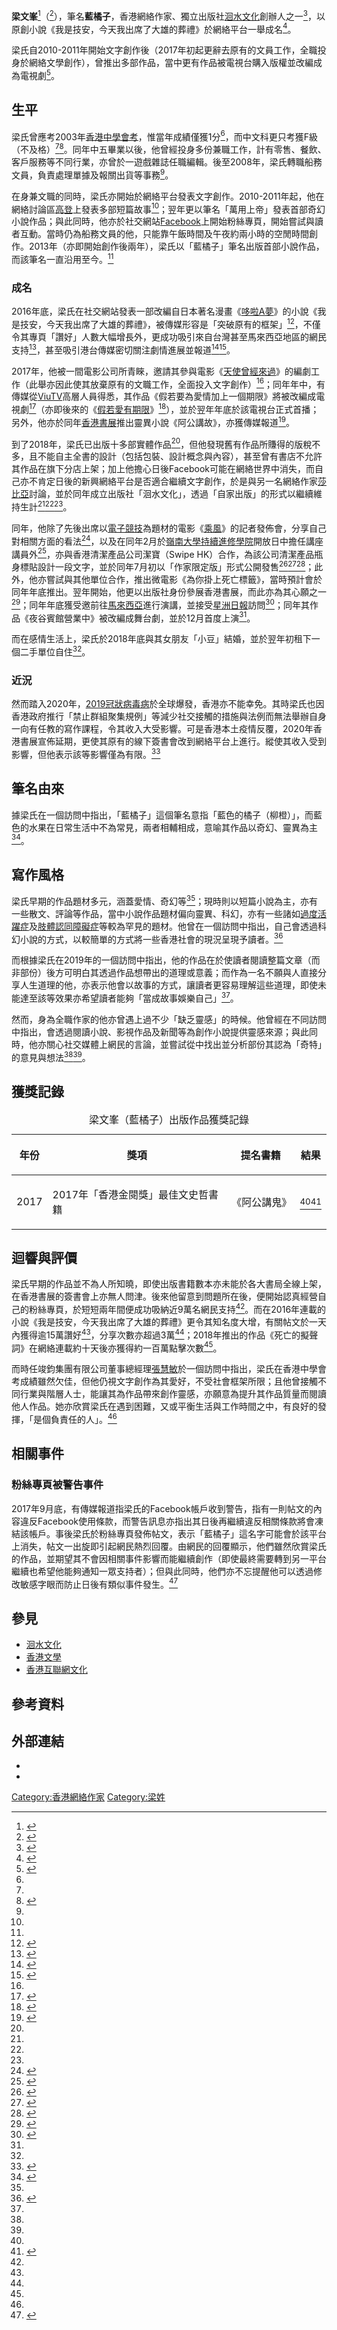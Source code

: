 {{Infobox person
| name = 藍橘子
| gender = 男
| other_names = 梁文峯（真名）
| partner = 小豆<ref name="ed" />
| job = 作者、[[洄水文化|洄水文化]]創辦人
| years_active = 2010年至今
| notable_works = 《我是技安，今天我出席了大雄的葬禮》（2016年）
}}
'''梁文峯'''<ref name="ed">{{Cite web|title=藍橘子由文員到KOL再開出版社！「為何創作人「搵唔到食」是正常？」（有片睇）｜跳出comfort zone|url=https://www.edigest.hk/article/114740/%E8%81%B7%E5%A0%B4/%E8%97%8D%E6%A9%98%E5%AD%90-%E6%9C%83%E8%80%83%E4%B8%80%E5%88%86-%E5%BB%A2%E9%9D%92%E4%BD%9C%E5%AE%B6-%E5%87%BA%E7%89%88%E7%A4%BE-%E8%88%9E%E5%8F%B0%E5%8A%87/|accessdate=2020-08-12|author=Smart ED編輯部|date=2019-09-06|format=|publisher=[[經濟一週|經濟一週]]|language=zh-HK|archive-date=2019-10-09|archive-url=https://web.archive.org/web/20191009031138/https://www.edigest.hk/article/114740/%e8%81%b7%e5%a0%b4/%e8%97%8d%e6%a9%98%e5%ad%90-%e6%9c%83%e8%80%83%e4%b8%80%e5%88%86-%e5%bb%a2%e9%9d%92%e4%bd%9c%e5%ae%b6-%e5%87%ba%e7%89%88%e7%a4%be-%e8%88%9e%e5%8f%b0%e5%8a%87/|dead-url=no}}</ref>（{{bd|1986/87年|}}<ref name=":0">{{Cite web|title=【高登出身】全職揸筆搵食 藍橘子：專欄被腰斬，開出版社搵出路|url=https://www.hk01.com/職場/267903/高登出身-全職揸筆搵食-藍橘子-專欄被腰斬-開出版社搵出路|accessdate=2020-08-12|date=2018-12-28|last=霍芷晴|work=香港01|language=zh-HK|archive-date=2020-10-20|archive-url=https://web.archive.org/web/20201020181516/https://www.hk01.com/%E8%81%B7%E5%A0%B4/267903/%E9%AB%98%E7%99%BB%E5%87%BA%E8%BA%AB-%E5%85%A8%E8%81%B7%E6%8F%B8%E7%AD%86%E6%90%B5%E9%A3%9F-%E8%97%8D%E6%A9%98%E5%AD%90-%E5%B0%88%E6%AC%84%E8%A2%AB%E8%85%B0%E6%96%AC-%E9%96%8B%E5%87%BA%E7%89%88%E7%A4%BE%E6%90%B5%E5%87%BA%E8%B7%AF|dead-url=no}}</ref>），筆名'''藍橘子'''，香港網絡作家、獨立出版社[[洄水文化|洄水文化]]創辦人之一<ref>{{Cite web|title=政府以防疫基金支持業界 書展延期 展商：太遲公布蝕$30萬|url=https://skypost.ulifestyle.com.hk/article/2694687/%E6%94%BF%E5%BA%9C%E4%BB%A5%E9%98%B2%E7%96%AB%E5%9F%BA%E9%87%91%E6%94%AF%E6%8C%81%E6%A5%AD%E7%95%8C%20%E6%9B%B8%E5%B1%95%E5%BB%B6%E6%9C%9F%20%E5%B1%95%E5%95%86%EF%BC%9A%E5%A4%AA%E9%81%B2%E5%85%AC%E5%B8%83%E8%9D%95$30%E8%90%AC|accessdate=2020-08-12|author=|date=2020-07-14|format=|publisher=[[晴報|晴報]]|language=zh-HK|archive-date=2020-10-31|archive-url=https://web.archive.org/web/20201031143704/https://skypost.ulifestyle.com.hk/article/2694687/%E6%94%BF%E5%BA%9C%E4%BB%A5%E9%98%B2%E7%96%AB%E5%9F%BA%E9%87%91%E6%94%AF%E6%8C%81%E6%A5%AD%E7%95%8C%20%E6%9B%B8%E5%B1%95%E5%BB%B6%E6%9C%9F%20%E5%B1%95%E5%95%86%EF%BC%9A%E5%A4%AA%E9%81%B2%E5%85%AC%E5%B8%83%E8%9D%95$30%E8%90%AC|dead-url=no}}</ref>，以原創小說《我是技安，今天我出席了大雄的葬禮》於網絡平台一舉成名<ref name=":2">{{Cite web|title=《多啦A夢》惡搞成人版 是文化創作還是低俗演繹？|url=https://www.hk01.com/藝文/506756/多啦a夢-惡搞成人版-是文化創作還是低俗演繹|accessdate=2020-08-12|date=2020-08-04|last=賴家俊|work=香港01|language=zh-HK|archive-date=2020-09-19|archive-url=https://web.archive.org/web/20200919230654/https://www.hk01.com/%E8%97%9D%E6%96%87/506756/%E5%A4%9A%E5%95%A6a%E5%A4%A2-%E6%83%A1%E6%90%9E%E6%88%90%E4%BA%BA%E7%89%88-%E6%98%AF%E6%96%87%E5%8C%96%E5%89%B5%E4%BD%9C%E9%82%84%E6%98%AF%E4%BD%8E%E4%BF%97%E6%BC%94%E7%B9%B9|dead-url=no}}</ref>。

梁氏自2010-2011年開始文字創作後（2017年初起更辭去原有的文員工作，全職投身於網絡文學創作），曾推出多部作品，當中更有作品被電視台購入版權並改編成為電視劇<ref name="on">{{Cite web|title=【周顯專欄】小說要專心才能寫得好、賣得多|url=http://www.orangenews.hk/finance/system/2018/07/24/010095020.shtml|accessdate=2020-08-12|author=周顯|date=2018-07-24|format=|publisher=橙新聞|language=zh-HK|archive-date=2020-01-18|archive-url=https://web.archive.org/web/20200118114615/http://www.orangenews.hk/finance/system/2018/07/24/010095020.shtml|dead-url=no}}</ref>。

== 生平 ==
梁氏曾應考2003年[[香港中學會考|香港中學會考]]，惟當年成績僅獲1分<ref name="ed" />，而中文科更只考獲F級（不及格）<ref name="on" /><ref name="ad">{{Cite web|title=【書展】網絡作家求生路 藍橘子自組出版社：命得一條乜都試下|url=https://www.youtube.com/watch?v=r-KInRnZOE8|accessdate=2020-08-12|author=蘋果動新聞 HK Apple Daily|date=2018-07-18|format=|publisher=[[YouTube|YouTube]]|language=zh-HK|archive-date=2021-11-20|archive-url=https://web.archive.org/web/20211120092009/https://www.youtube.com/watch?v=r-KInRnZOE8|dead-url=no}}</ref>。同年中五畢業以後，他曾經投身多份兼職工作，計有零售、餐飲、客戶服務等不同行業，亦曾於一遊戲雜誌任職編輯。後至2008年，梁氏轉職船務文員，負責處理單據及報關出貨等事務<ref name=":0" />。

在身兼文職的同時，梁氏亦開始於網絡平台發表文字創作。2010-2011年起，他在網絡討論區[[高登討論區|高登]]上發表多部短篇故事<ref name="ad" />；翌年更以筆名「萬用上帝」發表首部奇幻小說作品；與此同時，他亦於社交網站[[Facebook|Facebook]]上開始粉絲專頁，開始嘗試與讀者互動。當時仍為船務文員的他，只能靠午飯時間及午夜約兩小時的空閒時間創作。2013年（亦即開始創作後兩年），梁氏以「藍橘子」筆名出版首部小說作品，而該筆名一直沿用至今。<ref name="ed" />

=== 成名 ===
2016年底，梁氏在社交網站發表一部改編自日本著名漫畫《[[哆啦A夢|哆啦A夢]]》的小說《我是技安，今天我出席了大雄的葬禮》，被傳媒形容是「突破原有的框架」<ref name=":3">{{Cite web|title=【港產叮噹】大雄死了？靜兒成為阿福老婆 故事一日吸15萬個Like|url=https://www.hk01.com/熱爆話題/57413/港產叮噹-大雄死了-靜兒成為阿福老婆-故事一日吸15萬個like|accessdate=2020-08-15|date=2016-12-01|last=張定明|work=香港01|language=zh-HK|archive-date=2021-07-13|archive-url=https://web.archive.org/web/20210713150212/https://www.hk01.com/%E7%86%B1%E7%88%86%E8%A9%B1%E9%A1%8C/57413/%E6%B8%AF%E7%94%A2%E5%8F%AE%E5%99%B9-%E5%A4%A7%E9%9B%84%E6%AD%BB%E4%BA%86-%E9%9D%9C%E5%85%92%E6%88%90%E7%82%BA%E9%98%BF%E7%A6%8F%E8%80%81%E5%A9%86-%E6%95%85%E4%BA%8B%E4%B8%80%E6%97%A5%E5%90%B815%E8%90%AC%E5%80%8Blike|dead-url=no}}</ref>，不僅令其專頁「讚好」人數大幅增長外，更成功吸引來自台灣甚至馬來西亞地區的網民支持<ref>{{Cite web|title=【香港‧蓝橘子】喜欢写作，故事就是力量|url=https://www.sinchew.com.my/content/content_2075418.html|accessdate=2020-08-12|author=白慧琪|date=2019-07-01|format=|publisher=星洲日報|language=zh-MY|archive-date=2021-01-19|archive-url=https://web.archive.org/web/20210119154947/https://www.sinchew.com.my/content/content_2075418.html|dead-url=no}}</ref>，甚至吸引港台傳媒密切關注劇情進展並報道<ref>{{Cite web|title=大雄死了..靜香嫁小夫　30歲胖虎發現自己是「底層人」|url=https://www.ettoday.net/news/20161202/822106.htm|accessdate=2020-08-12|author=網搜小組|date=2016-12-02|format=|publisher=ETtoday新聞雲|language=zh-TW|archive-date=2017-05-06|archive-url=https://web.archive.org/web/20170506082002/http://www.ettoday.net/news/20161202/822106.htm|dead-url=no}}</ref><ref>{{Cite web|title=藍橘子「哆啦A夢」最終章！30歲胖虎能逆轉大雄之死？|url=https://www.ettoday.net/news/20161210/827154.htm|accessdate=2020-08-12|author=網搜小組|date=2016-12-10|format=|publisher=ETtoday新聞雲|language=zh-TW|archive-date=2017-06-13|archive-url=https://web.archive.org/web/20170613110750/http://www.ettoday.net/news/20161210/827154.htm|dead-url=no}}</ref>。

2017年，他被一間電影公司所青睞，邀請其參與電影《[[天使曾經來過|天使曾經來過]]》的編劇工作（此舉亦因此使其放棄原有的文職工作，全面投入文字創作）<ref name=":0" />；同年年中，有傳媒從[[ViuTV|ViuTV]]高層人員得悉，其作品《假若要為愛情加上一個期限》將被改編成電視劇<ref>{{Cite web|title=網絡小說家藍橘子被ViuTV睇中 作品拍30集科幻愛情劇集|url=https://www.hk01.com/即時娛樂/97982/網絡小說家藍橘子被viutv睇中-作品拍30集科幻愛情劇集|accessdate=2020-08-15|date=2017-06-15|last=溫菁莉|work=香港01|language=zh-HK|archive-date=2019-06-29|archive-url=https://web.archive.org/web/20190629080738/https://www.hk01.com/%E5%8D%B3%E6%99%82%E5%A8%9B%E6%A8%82/97982/%E7%B6%B2%E7%B5%A1%E5%B0%8F%E8%AA%AA%E5%AE%B6%E8%97%8D%E6%A9%98%E5%AD%90%E8%A2%ABviutv%E7%9D%87%E4%B8%AD-%E4%BD%9C%E5%93%81%E6%8B%8D30%E9%9B%86%E7%A7%91%E5%B9%BB%E6%84%9B%E6%83%85%E5%8A%87%E9%9B%86|dead-url=no}}</ref>（亦即後來的《[[假若愛有期限|假若愛有期限]]》<ref>{{Cite web|title=《假若愛有期限》 陳子豐 談善言 林耀聲 三角「嬲」關係|url=https://skypost.ulifestyle.com.hk/article/2230185/%E3%80%8A%E5%81%87%E8%8B%A5%E6%84%9B%E6%9C%89%E6%9C%9F%E9%99%90%E3%80%8B%20%E9%99%B3%E5%AD%90%E8%B1%90%20%E8%AB%87%E5%96%84%E8%A8%80%20%E6%9E%97%E8%80%80%E8%81%B2%20%E4%B8%89%E8%A7%92%E3%80%8C%E5%AC%B2%E3%80%8D%E9%97%9C%E4%BF%82|accessdate=2020-08-16|author=李詩慧|date=2018-12-14|format=|publisher=晴報|language=zh-HK|archive-date=2019-06-05|archive-url=https://web.archive.org/web/20190605212517/https://skypost.ulifestyle.com.hk/article/2230185/%E3%80%8A%E5%81%87%E8%8B%A5%E6%84%9B%E6%9C%89%E6%9C%9F%E9%99%90%E3%80%8B%20%E9%99%B3%E5%AD%90%E8%B1%90%20%E8%AB%87%E5%96%84%E8%A8%80%20%E6%9E%97%E8%80%80%E8%81%B2%20%E4%B8%89%E8%A7%92%E3%80%8C%E5%AC%B2%E3%80%8D%E9%97%9C%E4%BF%82|dead-url=no}}</ref>），並於翌年年底於該電視台正式首播；另外，他亦於同年[[香港書展|香港書展]]推出靈異小說《阿公講故》，亦獲傳媒報道<ref>{{Cite web|title=【書展有鬼出沒】新鮮熱辣鬼故書 從香江嚇到去東洋|url=https://www.hk01.com/藝文/105928/書展有鬼出沒-新鮮熱辣鬼故書-從香江嚇到去東洋|accessdate=2020-08-12|date=2017-07-19|last=潘浩欣|work=香港01|language=zh-HK|archive-date=2021-08-07|archive-url=https://web.archive.org/web/20210807001633/https://www.hk01.com/%E8%97%9D%E6%96%87/105928/%E6%9B%B8%E5%B1%95%E6%9C%89%E9%AC%BC%E5%87%BA%E6%B2%92-%E6%96%B0%E9%AE%AE%E7%86%B1%E8%BE%A3%E9%AC%BC%E6%95%85%E6%9B%B8-%E5%BE%9E%E9%A6%99%E6%B1%9F%E5%9A%87%E5%88%B0%E5%8E%BB%E6%9D%B1%E6%B4%8B|dead-url=no}}</ref>。

到了2018年，梁氏已出版十多部實體作品<ref name="ad" />，但他發現舊有作品所賺得的版稅不多，且不能自主全書的設計（包括包裝、設計概念與內容），甚至曾有書店不允許其作品在旗下分店上架；加上他擔心日後Facebook可能在網絡世界中消失，而自己亦不肯定日後的新興網絡平台是否適合繼續文字創作，於是與另一名網絡作家[[莎比亞|莎比亞]]討論，並於同年成立出版社「洄水文化」，透過「自家出版」的形式以繼續維持生計<ref name="ed" /><ref name=":0" /><ref name="ad" />。

同年，他除了先後出席以[[電子競技|電子競技]]為題材的電影《[[乘風|乘風]]》的記者發佈會，分享自己對相關方面的看法<ref>{{Cite web|title=《乘風》遊戲玩家變成賽車手 藍橘子HB現身撐電競電影！|url=https://www.3igame.com/%E3%80%8A%E4%B9%98%E9%A2%A8%E3%80%8B%E9%81%8A%E6%88%B2%E7%8E%A9%E5%AE%B6%E8%AE%8A%E6%88%90%E8%B3%BD%E8%BB%8A%E6%89%8B-%E8%97%8D%E6%A9%98%E5%AD%90hb%E7%8F%BE%E8%BA%AB%E6%92%90%E9%9B%BB%E7%AB%B6/|accessdate=2020-08-12|author=編輯部|date=2018-01-15|format=|publisher=3iGAME|language=zh-HK|archive-date=2018-05-21|archive-url=https://web.archive.org/web/20180521143718/http://www.3igame.com/%E3%80%8A%E4%B9%98%E9%A2%A8%E3%80%8B%E9%81%8A%E6%88%B2%E7%8E%A9%E5%AE%B6%E8%AE%8A%E6%88%90%E8%B3%BD%E8%BB%8A%E6%89%8B-%E8%97%8D%E6%A9%98%E5%AD%90hb%E7%8F%BE%E8%BA%AB%E6%92%90%E9%9B%BB%E7%AB%B6/|dead-url=no}}</ref>，以及在同年2月於[[嶺南大學持續進修學院|嶺南大學持續進修學院]]開放日中擔任講座講員外<ref>{{Cite web|title=「跳高女神」楊文蔚嶺大分享心得|url=http://paper.wenweipo.com/2018/02/01/ED1802010009.htm|accessdate=2020-08-15|author=高鈺|date=2018-02-01|format=|publisher=香港文匯報|language=zh-HK|archive-date=2021-11-20|archive-url=https://web.archive.org/web/20211120092008/http://paper.wenweipo.com/2018/02/01/ED1802010009.htm|dead-url=no}}</ref>，亦與香港清潔產品公司潔寶（Swipe HK）合作，為該公司清潔產品瓶身標貼設計一段文字，並於同年7月初以「作家限定版」形式公開發售<ref>{{Cite web|title=清潔劑上的「洗滌文學」？不如聽聽讀者看法|url=https://p-articles.com/heteroglossia/100.html|accessdate=2020-08-12|author=黃柏熹|date=2018-06-30|format=|publisher=虛詞|language=zh-HK|archive-date=2021-11-20|archive-url=https://web.archive.org/web/20211120092013/https://p-articles.com/heteroglossia/100.html|dead-url=no}}</ref><ref>{{Cite web|title=以文學突破框框的 marketing 創意|url=https://www.thestandnews.com/culture/%E4%BB%A5%E6%96%87%E5%AD%B8%E7%AA%81%E7%A0%B4%E6%A1%86%E6%A1%86%E7%9A%84-marketing-%E5%89%B5%E6%84%8F/|accessdate=2020-08-12|author=吳博林|date=2018-08-06|format=|publisher=立場新聞|language=zh-HK|archive-date=2019-08-15|archive-url=https://web.archive.org/web/20190815003934/https://thestandnews.com/culture/%E4%BB%A5%E6%96%87%E5%AD%B8%E7%AA%81%E7%A0%B4%E6%A1%86%E6%A1%86%E7%9A%84-marketing-%E5%89%B5%E6%84%8F/|dead-url=no}}</ref><ref>{{Cite web|title=Swipe EX 洗滌文學（作家版）|url=https://www.facebook.com/swipehongkong/posts/1865130100212008/|accessdate=2020-08-12|author=Swipe HK|date=2018-07-04|format=|publisher=Facebook|language=zh-HK}}</ref>；此外，他亦嘗試與其他單位合作，推出微電影《為你掛上死亡標籤》，當時預計會於同年年底推出。翌年開始，他更以出版社身份參展香港書展，而此亦為其心願之一<ref name=":1">{{Cite web|title=【全職作家】辭去正職 生活易失規律 藍橘子：上吓網就hea咗日|url=https://www.hk01.com/職場/268042/全職作家-辭去正職-生活易失規律-藍橘子-上吓網就hea咗日|accessdate=2020-08-12|date=2018-12-28|last=霍芷晴|work=香港01|language=zh-HK|archive-date=2020-10-31|archive-url=https://web.archive.org/web/20201031202430/https://www.hk01.com/%E8%81%B7%E5%A0%B4/268042/%E5%85%A8%E8%81%B7%E4%BD%9C%E5%AE%B6-%E8%BE%AD%E5%8E%BB%E6%AD%A3%E8%81%B7-%E7%94%9F%E6%B4%BB%E6%98%93%E5%A4%B1%E8%A6%8F%E5%BE%8B-%E8%97%8D%E6%A9%98%E5%AD%90-%E4%B8%8A%E5%90%93%E7%B6%B2%E5%B0%B1hea%E5%92%97%E6%97%A5|dead-url=no}}</ref>；同年年底獲受邀前往[[馬來西亞|馬來西亞]]進行演講，並接受[[星洲日報|星洲日報]]訪問<ref name="xh">{{Cite web|title=“剥开果皮才看到肉色”．蓝橘子用故事谈人生|url=https://www.sinchew.com.my/content/content_2167129.html|accessdate=2020-08-15|author=《学海》学生记者|date=2019-12-24|format=|publisher=[[星洲日報|星洲日報]]|language=zh-MY|archive-date=2021-12-29|archive-url=https://web.archive.org/web/20211229143957/https://www.sinchew.com.my/?p=2922604|dead-url=no}}</ref>；同年其作品《夜谷賓館營業中》被改編成舞台劇，並於12月首度上演<ref name="ed" />。

而在感情生活上，梁氏於2018年底與其女朋友「小豆」結婚，並於翌年初租下一個二手單位自住<ref name="ed" />。

=== 近況 ===
然而踏入2020年，[[2019冠狀病毒病|2019冠狀病毒病]]於全球爆發，香港亦不能幸免。其時梁氏也因香港政府推行「禁止群組聚集規例」等減少社交接觸的措施與法例而無法舉辦自身一向有任教的寫作課程，令其收入大受影響。可是香港本土疫情反覆，2020年香港書展宣佈延期，更使其原有的線下簽書會改到網絡平台上進行。縱使其收入受到影響，但他表示該等影響僅為有限。<ref>{{Cite web|title=【職人專訪】藍橘子莎比亞︰無懼書展延期 網上賣書竟成優勢|url=https://www.ctgoodjobs.hk/article/%E8%81%B7%E4%BA%BA%E5%B0%88%E8%A8%AA-%E8%97%8D%E6%A9%98%E5%AD%90%E8%8E%8E%E6%AF%94%E4%BA%9E-%E7%84%A1%E6%87%BC%E6%9B%B8%E5%B1%95%E5%BB%B6%E6%9C%9F-%E7%B6%B2%E4%B8%8A%E8%B3%A3%E6%9B%B8%E7%AB%9F%E6%88%90%E5%84%AA%E5%8B%A2/1229-21635|accessdate=2020-08-12|author=霍芷晴|date=2020-08-07|format=|publisher=CTgoodjobs|language=zh-HK|archive-date=2020-10-23|archive-url=https://web.archive.org/web/20201023050340/https://www.ctgoodjobs.hk/article/%E8%81%B7%E4%BA%BA%E5%B0%88%E8%A8%AA-%E8%97%8D%E6%A9%98%E5%AD%90%E8%8E%8E%E6%AF%94%E4%BA%9E-%E7%84%A1%E6%87%BC%E6%9B%B8%E5%B1%95%E5%BB%B6%E6%9C%9F-%E7%B6%B2%E4%B8%8A%E8%B3%A3%E6%9B%B8%E7%AB%9F%E6%88%90%E5%84%AA%E5%8B%A2/1229-21635|dead-url=no}}</ref>

== 筆名由來 ==
據梁氏在一個訪問中指出，「藍橘子」這個筆名意指「藍色的橘子（柳橙）」，而藍色的水果在日常生活中不為常見，兩者相輔相成，意喻其作品以奇幻、靈異為主<ref name="mol">{{Cite web|title=香港作家藍橘子：「希望大家認識的是會說故事的藍橘子。」|url=http://mol.mcu.edu.tw/%E9%A6%99%E6%B8%AF%E4%BD%9C%E5%AE%B6%E8%97%8D%E6%A9%98%E5%AD%90%EF%BC%9A%E3%80%8C%E5%B8%8C%E6%9C%9B%E5%A4%A7%E5%AE%B6%E8%AA%8D%E8%AD%98%E7%9A%84%E6%98%AF%E6%9C%83%E8%AA%AA%E6%95%85%E4%BA%8B%E7%9A%84/|accessdate=2020-08-12|author=medianews0909|date=2019-05-20|format=|publisher=銘報即時新聞|language=zh-TW|archive-date=2019-12-05|archive-url=https://web.archive.org/web/20191205151149/http://mol.mcu.edu.tw/%E9%A6%99%E6%B8%AF%E4%BD%9C%E5%AE%B6%E8%97%8D%E6%A9%98%E5%AD%90%EF%BC%9A%E3%80%8C%E5%B8%8C%E6%9C%9B%E5%A4%A7%E5%AE%B6%E8%AA%8D%E8%AD%98%E7%9A%84%E6%98%AF%E6%9C%83%E8%AA%AA%E6%95%85%E4%BA%8B%E7%9A%84/|dead-url=no}}</ref>。

== 寫作風格 ==
梁氏早期的作品題材多元，涵蓋愛情、奇幻等<ref name="mol" />；現時則以短篇小說為主，亦有一些散文、評論等作品，當中小說作品題材偏向靈異、科幻，亦有一些諸如[[過度活躍症|過度活躍症]]及[[肢體認同障礙症|肢體認同障礙症]]等較為罕見的題材。他曾在一個訪問中指出，自己會透過科幻小說的方式，以較簡單的方式將一些香港社會的現況呈現予讀者。<ref name="ct">{{Cite web|title=現實比故事怪奇 藍橘子：呃like是另一種堅持|url=https://www.ctgoodjobs.hk/article/%E7%8F%BE%E5%AF%A6%E6%AF%94%E6%95%85%E4%BA%8B%E6%80%AA%E5%A5%87-%E8%97%8D%E6%A9%98%E5%AD%90-%E5%91%83like%E6%98%AF%E5%8F%A6%E4%B8%80%E7%A8%AE%E5%A0%85%E6%8C%81/1248-17987|accessdate=2020-08-12|author=盧子健|date=2018-08-07|format=|publisher=CTgoodjobs|language=zh-HK|archive-date=2020-09-28|archive-url=https://web.archive.org/web/20200928080352/https://www.ctgoodjobs.hk/article/%E7%8F%BE%E5%AF%A6%E6%AF%94%E6%95%85%E4%BA%8B%E6%80%AA%E5%A5%87-%E8%97%8D%E6%A9%98%E5%AD%90-%E5%91%83like%E6%98%AF%E5%8F%A6%E4%B8%80%E7%A8%AE%E5%A0%85%E6%8C%81/1248-17987|dead-url=no}}</ref>

而根據梁氏在2019年的一個訪問中指出，他的作品在於使讀者閱讀整篇文章（而非部份）後方可明白其透過作品想帶出的道理或意義；而作為一名不願與人直接分享人生道理的他，亦表示他會以故事的方式，讓讀者更容易理解這些道理，即使未能達至該等效果亦希望讀者能夠「當成故事娛樂自己」<ref name="xh" />。

然而，身為全職作家的他亦曾遇上過不少「缺乏靈感」的時候。他曾經在不同訪問中指出，會透過閱讀小說、影視作品及新聞等為創作小說提供靈感來源；與此同時，他亦關心社交媒體上網民的言論，並嘗試從中找出並分析部份其認為「奇特」的意見與想法<ref name="ed" /><ref name="xh" />。

== 獲獎記錄 ==
{| class="wikitable"
|+ 梁文峯（藍橘子）出版作品獲獎記錄
! 年份 !! 獎項 !! 提名書籍 !! 結果
|-
| 2017 || 2017年「香港金閱獎」最佳文史哲書籍 || 《阿公講鬼》 || {{win}}<ref name=":1" /><ref>{{Cite web|title=香港金閱獎出爐|url=https://hk.epochtimes.com/news/2017-09-27/86536368|accessdate=2020-08-12|author=王文君|date=2017-09-27|format=|publisher=[[大紀元時報|大紀元時報]]|language=zh-HK|archive-date=2017-10-10|archive-url=https://web.archive.org/web/20171010122302/http://hk.epochtimes.com/news/2017-09-27/86536368|dead-url=no}}</ref>
|}

== 迴響與評價 ==
梁氏早期的作品並不為人所知曉，即使出版書籍數本亦未能於各大書局全線上架，在香港書展的簽書會上亦無人問津。後來他留意到問題所在後，便開始認真經營自己的粉絲專頁，於短短兩年間便成功吸納近9萬名網民支持<ref name="ed" />。而在2016年連載的小說《我是技安，今天我出席了大雄的葬禮》更令其知名度大增，有關帖文於一天內獲得逾15萬讚好<ref name=":2" />，分享次數亦超過3萬<ref name=":3" />；2018年推出的作品《死亡的擬聲詞》在網絡連載約十天後亦獲得約一百萬點擊次數<ref name="ct" />。

而時任竣鈞集團有限公司董事總經理[[張慧敏|張慧敏]]於一個訪問中指出，梁氏在香港中學會考成績雖然欠佳，但他仍視文字創作為其愛好，不受社會框架所限；且他曾接觸不同行業與階層人士，能讓其為作品帶來創作靈感，亦願意為提升其作品質量而閱讀他人作品。她亦欣賞梁氏在遇到困難，又或平衡生活與工作時間之中，有良好的發揮，「是個負責任的人」。<ref name="ed" />

== 相關事件 ==
=== 粉絲專頁被警告事件 ===
2017年9月底，有傳媒報道指梁氏的Facebook帳戶收到警告，指有一則帖文的內容違反Facebook使用條款，而警告訊息亦指出其日後再繼續違反相關條款將會凍結該帳戶。事後梁氏於粉絲專頁發佈帖文，表示「藍橘子」這名字可能會於該平台上消失，帖文一出旋即引起網民熱烈回覆。由網民的回覆顯示，他們雖然欣賞梁氏的作品，並期望其不會因相關事件影響而能繼續創作（即使最終需要轉到另一平台繼續也希望他能夠通知一眾支持者）；但與此同時，他們亦不忘提醒他可以透過修改敏感字眼而防止日後有類似事件發生。<ref>{{Cite web|title=藍橘子被檢舉太多或消失 FB？網民力撐：繼續寫唔好停|url=https://ezone.ulifestyle.com.hk/article/1914604/%E8%97%8D%E6%A9%98%E5%AD%90%E8%A2%AB%E6%AA%A2%E8%88%89%E5%A4%AA%E5%A4%9A%E6%88%96%E6%B6%88%E5%A4%B1%20FB%EF%BC%9F%E7%B6%B2%E6%B0%91%E5%8A%9B%E6%92%90%EF%BC%9A%E7%B9%BC%E7%BA%8C%E5%AF%AB%E5%94%94%E5%A5%BD%E5%81%9C|accessdate=2020-08-12|author=Kay|date=2017-09-28|format=|publisher=ezone.hk|language=zh-HK|archive-date=2021-11-20|archive-url=https://web.archive.org/web/20211120092009/https://ezone.ulifestyle.com.hk/article/1914604/%E8%97%8D%E6%A9%98%E5%AD%90%E8%A2%AB%E6%AA%A2%E8%88%89%E5%A4%AA%E5%A4%9A%E6%88%96%E6%B6%88%E5%A4%B1%20FB%EF%BC%9F%E7%B6%B2%E6%B0%91%E5%8A%9B%E6%92%90%EF%BC%9A%E7%B9%BC%E7%BA%8C%E5%AF%AB%E5%94%94%E5%A5%BD%E5%81%9C|dead-url=no}}</ref>

== 參見 ==
* [[洄水文化|洄水文化]]
* [[香港文學|香港文學]]
* [[香港互聯網文化|香港互聯網文化]]

== 參考資料 ==
{{reflist|2}}

== 外部連結 ==
{{portal|香港}}
* {{Facebook|BlueGodZi|藍橘子}}
* {{Instagram|bluegodzi|藍橘子}}

[[Category:香港網絡作家|Category:香港網絡作家]]
[[Category:梁姓|Category:梁姓]]